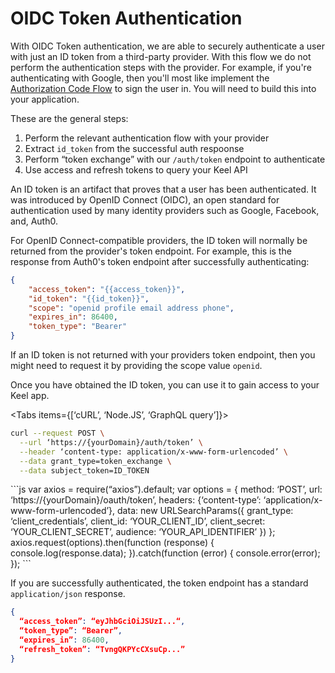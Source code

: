 # OIDC Token Authentication

With OIDC Token authentication, we are able to securely authenticate a user with just an ID token from a third-party provider.  With this flow we do not perform the authentication steps with the provider.  For example, if you're authenticating with Google, then you'll most like implement the [Authorization Code Flow](https://developers.google.com/identity/protocols/oauth2/javascript-implicit-flow) to sign the user in.  You will need to build this into your application. 

These are the general steps:

 1. Perform the relevant authentication flow with your provider
 2. Extract `id_token` from the successful auth respoonse
 3. Perform “token exchange” with our `/auth/token` endpoint to authenticate
 4. Use access and refresh tokens to query your Keel API



<Callout type="info" emoji="🙌">
  An ID token is an artifact that proves that a user has been authenticated. It was introduced by OpenID Connect (OIDC), an open standard for authentication used by many identity providers such as Google, Facebook, and, Auth0.
</Callout>

For OpenID Connect-compatible providers, the ID token will normally be returned from the provider's token endpoint.  For example, this is the response from Auth0's token endpoint after successfully authenticating:

```json
{
	"access_token": "{{access_token}}",
	"id_token": "{{id_token}}",
	"scope": "openid profile email address phone",
	"expires_in": 86400,
	"token_type": "Bearer"
}
```

If an ID token is not returned with your providers token endpoint, then you might need to request it by providing the scope value `openid`.

Once you have obtained the ID token, you can use it to gain access to your Keel app.  

<Tabs items={[‘cURL’, ‘Node.JS’, ‘GraphQL query’]}>
  <Tab>
```bash
curl --request POST \
  --url ‘https://{yourDomain}/auth/token’ \
  --header ‘content-type: application/x-www-form-urlencoded’ \
  --data grant_type=token_exchange \
  --data subject_token=ID_TOKEN
```
  </Tab>
  <Tab>
```js
var axios = require(“axios”).default;
var options = {
  method: ‘POST’,
  url: ‘https://{yourDomain}/oauth/token’,
  headers: {‘content-type’: ‘application/x-www-form-urlencoded’},
  data: new URLSearchParams({
    grant_type: ‘client_credentials’,
    client_id: ‘YOUR_CLIENT_ID’,
    client_secret: ‘YOUR_CLIENT_SECRET’,
    audience: ‘YOUR_API_IDENTIFIER’
  })
};
axios.request(options).then(function (response) {
  console.log(response.data);
}).catch(function (error) {
  console.error(error);
});
```
  </Tab>
</Tabs>

If you are successfully authenticated, the token endpoint has a standard `application/json` response.

```json filename=“HTTP 200"
{
  “access_token”: “eyJhbGciOiJSUzI...“,
  “token_type”: “Bearer”,
  “expires_in”: 86400,
  “refresh_token”: “TvngQKPYcCXsuCp...”
}
```
